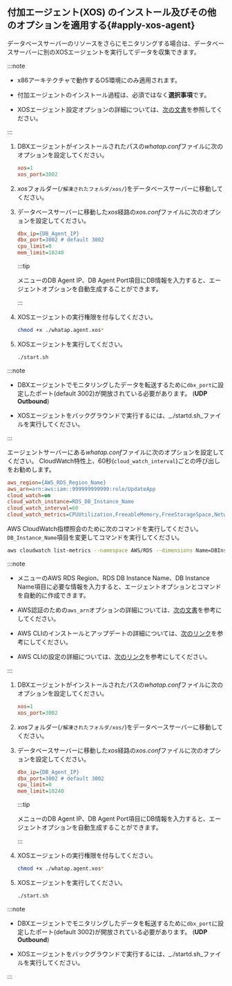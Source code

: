 ## 付加エージェント(XOS) のインストール及びその他のオプションを適用する{#apply-xos-agent}

データベースサーバーのリソースをさらにモニタリングする場合は、データベースサーバーに別のXOSエージェントを実行してデータを収集できます。

:::note

- x86アーキテクチャで動作するOS環境にのみ適用されます。

- 付加エージェントのインストール過程は、必須ではなく**選択事項**です。

<InDoc product="postgresql,mysql,oracle,oracle-v1,cubrid,redis,mongodb,altibase">

- XOSエージェント設定オプションの詳細については、[次の文書](agent-xos-settings)を参照してください。

</InDoc>

:::

<InDoc product="postgresql,mysql,oracle,oracle-v1,cubrid,tibero,altibase,altibase-v1,mssql">

<Tabs groupId="dbXos">
<TabItem value="xos" label="XOS">

<ImgLang img='xos-agent.png' desc='' />

1. DBXエージェントがインストールされたパスの*whatap.conf*ファイルに次のオプションを設定してください。

   ```ini title='whatap.conf'
   xos=1
   xos_port=3002
   ```

2. *xos*フォルダー(`/解凍されたフォルダ/xos/`)をデータベースサーバーに移動してください。

3. データベースサーバーに移動した*xos*経路の*xos.conf*ファイルに次のオプションを設定してください。

   ```ini title='xos.conf'
   dbx_ip={DB_Agent_IP}
   dbx_port=3002 # default 3002
   cpu_limit=0
   mem_limit=10240
   ```

   :::tip

   <Cmdname sid="side_agentInstall" className="uitext" />メニューの<UI>DB Agent IP</UI>、<UI>DB Agent Port</UI>項目にDB情報を入力すると、エージェントオプションを自動生成することができます。

   :::

4. XOSエージェントの実行権限を付与してください。

   ```bash
   chmod +x ./whatap.agent.xos*
   ```

5. XOSエージェントを実行してください。

   ```bash
   ./start.sh
   ```

:::note

- DBXエージェントでモニタリングしたデータを転送するために`dbx_port`に設定したポート(default 3002)が開放されている必要があります。 (**UDP Outbound**)

- XOSエージェントをバックグラウンドで実行するには、_./startd.sh_ファイルを実行してください。

:::

</TabItem>
<TabItem value="rds" label="RDS : AWS CloudWatch">

エージェントサーバーにある*whatap.conf*ファイルに次のオプションを設定してください。 CloudWatch特性上、60秒(`cloud_watch_interval`)ごとの呼び出しをお勧めします。

```ini title='whatap.conf'
aws_region={AWS_RDS_Region_Name}
aws_arn=arn:aws:iam::999999999999:role/UpdateApp
cloud_watch=on
cloud_watch_instance=RDS_DB_Instance_Name
cloud_watch_interval=60
cloud_watch_metrics=CPUUtilization,FreeableMemory,FreeStorageSpace,NetworkTransmitThroughput,NetworkReceiveThroughput
```

AWS CloudWatch指標照会のために次のコマンドを実行してください。 `DB_Instance_Name`項目を変更してコマンドを実行してください。

```bash
aws cloudwatch list-metrics --namespace AWS/RDS --dimensions Name=DBInstanceIdentifier,Value={DB_Instance_Name}
```

:::note

- <Cmdname sid="side_agentInstall" className="uitext" />メニューの<UI>AWS RDS Region</UI>、<UI>RDS DB Instance Name</UI>、<UI>DB Instance Name</UI>項目に必要な情報を入力すると、エージェントオプションとコマンドを自動的に作成できます。

<InDoc product="postgresql,oracle,mysql,redis,mongodb">

- AWS認証のための`aws_arn`オプションの詳細については、[次の文書](agent-dbx-settings#using-aws-rds)を参考にしてください。

</InDoc>

- AWS CLIのインストールとアップデートの詳細については、[次のリンク](https://docs.aws.amazon.com/ko_kr/cli/latest/userguide/getting-started-install.html)を参考にしてください。

- AWS CLIの設定の詳細については、[次のリンク](https://docs.aws.amazon.com/ko_kr/cli/latest/userguide/cli-chap-configure.html)を参考にしてください。

:::

</TabItem>
</Tabs>

</InDoc>

<InDoc product="redis,mongodb">

<ImgLang img='xos-agent.png' desc='' />

1. DBXエージェントがインストールされたパスの*whatap.conf*ファイルに次のオプションを設定してください。

   ```ini title='whatap.conf'
   xos=1
   xos_port=3002
   ```

2. *xos*フォルダー(`/解凍されたフォルダ/xos/`)をデータベースサーバーに移動してください。

3. データベースサーバーに移動した*xos*経路の*xos.conf*ファイルに次のオプションを設定してください。

   ```ini title='xos.conf'
   dbx_ip={DB_Agent_IP}
   dbx_port=3002 # default 3002
   cpu_limit=0
   mem_limit=10240
   ```

   :::tip

   <Cmdname sid="side_agentInstall" className="uitext" />メニューの<UI>DB Agent IP</UI>、<UI>DB Agent Port</UI>項目にDB情報を入力すると、エージェントオプションを自動生成することができます。

   :::

4. XOSエージェントの実行権限を付与してください。

   ```bash
   chmod +x ./whatap.agent.xos*
   ```

5. XOSエージェントを実行してください。

   ```bash
   ./start.sh
   ```

:::note

- DBXエージェントでモニタリングしたデータを転送するために`dbx_port`に設定したポート(default 3002)が開放されている必要があります。 (**UDP Outbound**)

- XOSエージェントをバックグラウンドで実行するには、_./startd.sh_ファイルを実行してください。

:::

</InDoc>
